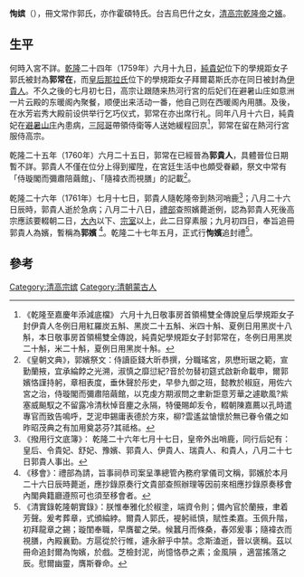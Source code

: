 '''恂嫔'''（{{bd|18世纪|？|1761年|catIdx=B}}），冊文常作郭氏，亦作霍碩特氏。台吉烏巴什之女，[[乾隆帝|清高宗乾隆帝]]之[[嬪|嬪]]。

== 生平 ==

何時入宮不詳。[[乾隆|乾隆]]二十四年（1759年）六月十九日，[[純惠皇貴妃|純貴妃]]位下的學規距女子郭氏被封為'''郭常在'''，而[[清高宗繼皇后|皇后那拉氏]]位下的學規距女子拜爾葛斯氏亦在同日被封為[[慎嬪_(乾隆帝)|伊貴人]]。不久之後的七月初七日，高宗让跟随来热河行宮的后妃们在避暑山庄如意洲一片云殿的东暖阁內聚餐，顺便出来活动一番，他自己则在西暖阁內用膳。及後，在水芳岩秀大殿前设供举行乞巧仪式，郭常在亦出席行礼。同年八月十六日，純貴妃在[[承德避暑山莊及其周圍寺廟|避暑山庄]]內患病，[[永璋|三阿哥]]帶領侍衛等人送她緩程回京<ref>《乾隆至嘉慶年添減底檔》 六月十九日敬事房首領楊雙全傳說皇后學規距女子封伊貴人冬例日用紅羅炭五斛、黑炭二十五斛、米四十斛、夏例日用黑炭十八斛，本日敬事房首領楊雙全傳說，純貴妃學規距女子封郭常在，冬例日用黑炭二十斛，米二十斛，夏例日用黑炭十斛。</ref>，郭常在留在熱河行宮服侍高宗。

乾隆二十五年（1760年）六月二十五日，郭常在已經晉為'''郭貴人'''，具體晉位日期暫不詳。郭貴人不僅在位分上得到擢陞，在宮廷生活中也頗受眷顧，祭文中常有「侍璇閣而彌肅陪繭館」、「隨褘衣而視膳」的記載<ref>《皇朝文典》，郭嬪祭文：侍讀臣錢大昕恭撰，分職瑤宮，夙懋珩琚之範，宣勤蘭掖，宜承綸餑之光溯，淑慎之靡愆紀?音於勿替初筵式啟新命載申，爾郭嬪恪謹持躬，章相表度，垂休聲於彤史，早參九御之班，懿教於椒庭，用佐六宮之治，侍璇閣而彌肅陪繭館，以克虔方期淑問之聿新詎意芳華之遽歇風?紫塞威飈馭之不留露冷清秋悼音麈之永隔，特優賜卹叐令，輟朝陳嘉薦以孔時遣專官而致告鳴呼，芝泥申錫庸表德於方來，柳?雲遙盆愴懷於無已眷令儀之如昨昭茂典之有加用奠苾芬?其祗格。</ref>。

乾隆二十六年（1761年）七月十七日，郭貴人隨乾隆帝到熱河哨鹿<ref>《撥用行文底簿》： 乾隆二十六年七月十七日，皇帝外出哨鹿，同行后妃有：皇后、令貴妃、舒妃、豫嬪、郭貴人、伊貴人、瑞貴人、和貴人，八月二十七日郭貴人事出。</ref>；八月二十六日辰時，郭貴人逝於急病；八月二十八日，[[禮部|禮部]]查照嬪薨逝例，認為郭貴人死後高宗應該要輟朝二日，[[大內|大內]]以下、[[宗室_(清朝)|宗室]]以上，此二日穿素服；九月初四日，奉旨追冊郭貴人為嬪，暫稱為'''郭嬪''' <ref>《移會》：禮部為請，旨事祠恭司案呈準總管內務府掌儀司文稱，郭嬪於本月二十六日辰時薨逝，應抄錄原奏行文貴部查照辦理等因前來相應抄錄原奏移會內閣典籍廳遵照可也須至移會者。</ref>。乾隆二十七年五月，正式行'''恂嬪'''追封禮<ref>《清實錄乾隆朝實錄》：朕惟奉雅化於椒塗，端資令則；備內官於蘭掖，聿着芳聲。爰考葬章，式頒綸綍。爾貴人郭氏，褆躬祗慎，賦性柔嘉。玉佩升階，初拜龍章之錫；璇閨奉職，早膺翟之榮。候蠶月而條桑，春郊爰事；隨褘衣而視膳，內殿襄勤。方扈從於行帷，遽永辭乎中禁。念斯溘逝，晉以褒稱。茲以冊命追封爾為恂嬪，於戲。芝檢封泥，尚憶恪恭之素；金風隕 ，適當搖落之辰。慰爾幽靈，膺斯眷命。</ref>。

==參考==
{{reflist|2}}
{{清高宗皇室}}
{{DEFAULTSORT:N}}
[[Category:清高宗嫔|Category:清高宗嫔]]
[[Category:清朝蒙古人|Category:清朝蒙古人]]